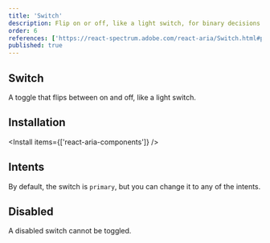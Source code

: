 ```yaml
---
title: 'Switch'
description: Flip on or off, like a light switch, for binary decisions that need a simple tap to toggle states.
order: 6
references: ['https://react-spectrum.adobe.com/react-aria/Switch.html#props']
published: true
---
```


## Switch

A toggle that flips between on and off, like a light switch.

<How toUse='forms/switch-demo' />

## Installation

<Install items={['react-aria-components']} />

<SourceCode toShow='switch' />

## Intents

By default, the switch is `primary`, but you can change it to any of the intents.

<How toUse='forms/switch-variant-demo' />

## Disabled

A disabled switch cannot be toggled.

<How toUse='forms/switch-disabled-demo' disabled />
